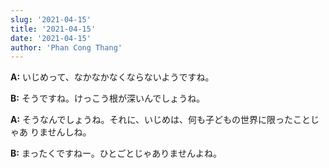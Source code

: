 ```yaml
---
slug: '2021-04-15'
title: '2021-04-15'
date: '2021-04-15'
author: 'Phan Cong Thang'
---
```


**A:** いじめって、なかなかなくならないようですね。

**B:** そうですね。けっこう根が深いんでしょうね。

**A:** そうなんでしょうね。それに、いじめは、何も子どもの世界に限ったことじゃあ
りませんしね。

**B:** まったくですねー。ひとごとじゃありませんよね。
